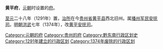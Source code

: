 '''黄平府'''，[[元朝|元朝]]时设置的[[府_(行政区划)|府]]。

[[至元_(忽必烈)|至元]]二十八年（1291年）置，[[治所|治所]]在今[[贵州省|贵州省]][[黄平县|黄平县]]西北旧州。属[[播州军民安抚司|播州军民安抚司]]。[[明朝|明朝]][[洪武|洪武]]七年（1374年），改[[黄平安抚司|黄平安抚司]]。

{{元朝行政区划小作品}}
[[Category:元朝的府|Category:元朝的府]]
[[Category:贵州的府|Category:贵州的府]]
[[Category:黔东南行政区划史|Category:黔东南行政区划史]]
[[Category:1291年建立的行政区划|Category:1291年建立的行政区划]]
[[Category:1374年废除的行政区划|Category:1374年废除的行政区划]]